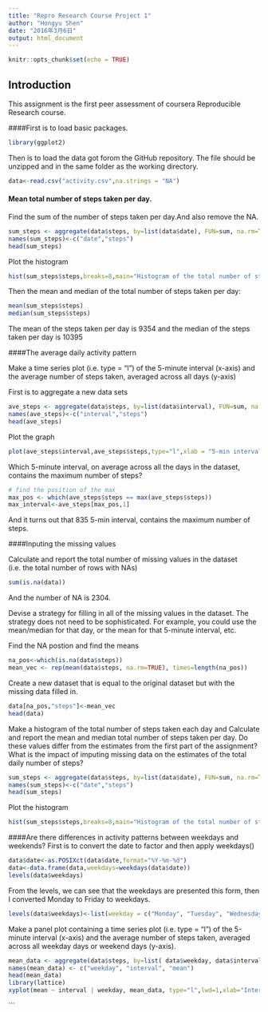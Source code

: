 ---
title: "Repro Research Course Project 1"
author: "Hongyu Shen"
date: "2016年3月6日"
output: html_document
---

```{r setup, include=FALSE}
knitr::opts_chunk$set(echo = TRUE)
```

## Introduction

This assignment is the first peer assessment of coursera Reproducible Research course. 

####First is to load basic packages.

```{r library,echo=TRUE}
library(ggplot2)
```

Then is to load the data got forom the GitHub repository. The file should be unzipped and in the same folder as the working directory.
```{r data, datetime ,echo=TRUE}
data<-read.csv("activity.csv",na.strings = "NA")
```

#### Mean total number of steps taken per day.
Find the sum of the number of steps taken per day.And also remove the NA.
```{r sum_steps,echo=TRUE}
sum_steps <- aggregate(data$steps, by=list(data$date), FUN=sum, na.rm=TRUE)
names(sum_steps)<-c("date","steps")
head(sum_steps)
```
Plot the histogram

```{r hist,echo=TRUE}
hist(sum_steps$steps,breaks=8,main="Histogram of the total number of steps taken per day",xlab = "Number of steps taken per day",ylab = "Frequency",col="red")
```
Then the mean and median of the total number of steps taken per day:

```{r mean and median,echo=TRUE}
mean(sum_steps$steps)
median(sum_steps$steps)
```
The mean of the steps taken per day is 9354 and the median of the steps taken per day is 10395

####The average daily activity pattern

Make a time series plot (i.e. type = "l") of the 5-minute interval (x-axis) and the average number of steps taken, averaged across all days (y-axis)

First is to aggregate a new data sets
```{r ave_steps,echo=TRUE}
ave_steps <- aggregate(data$steps, by=list(data$interval), FUN=sum, na.rm=TRUE)
names(ave_steps)<-c("interval","steps")
head(ave_steps)
```
Plot the graph
```{r plot,echo=TRUE}
plot(ave_steps$interval,ave_steps$steps,type="l",xlab = "5-min interval",ylab="the average number of stepps", main="average daily activity pattern")
```

Which 5-minute interval, on average across all the days in the dataset, contains the maximum number of steps?

```{r max,echo=TRUE}
# find the position of the max
max_pos <- which(ave_steps$steps == max(ave_steps$steps))
max_interval<-ave_steps[max_pos,1]
```
And it turns out that 835 5-min interval, contains the maximum number of steps.

####Inputing the missing values

Calculate and report the total number of missing values in the dataset (i.e. the total number of rows with NAs)
```{r na,echo=TRUE}
sum(is.na(data))
```
And the number of NA is 2304.

Devise a strategy for filling in all of the missing values in the dataset. The strategy does not need to be sophisticated. For example, you could use the mean/median for that day, or the mean for that 5-minute interval, etc.

Find the NA postion and find the means
```{r napos,echo=TRUE}
na_pos<-which(is.na(data$steps))
mean_vec <- rep(mean(data$steps, na.rm=TRUE), times=length(na_pos))
```
Create a new dataset that is equal to the original dataset but with the missing data filled in.

```{r na-data,echo=TRUE}
data[na_pos,"steps"]<-mean_vec
head(data)
```
Make a histogram of the total number of steps taken each day and Calculate and report the mean and median total number of steps taken per day. Do these values differ from the estimates from the first part of the assignment? What is the impact of imputing missing data on the estimates of the total daily number of steps?
```{r sum_2,echo=TRUE}
sum_steps <- aggregate(data$steps, by=list(data$date), FUN=sum, na.rm=TRUE)
names(sum_steps)<-c("date","steps")
head(sum_steps)
```
Plot the histogram

```{r hist2,echo=TRUE}
hist(sum_steps$steps,breaks=8,main="Histogram of the total number of steps taken per day",xlab = "Number of steps taken per day",ylab = "Frequency",col="red")
```
####Are there differences in activity patterns between weekdays and weekends?
First is to convert the date to factor and then apply weekdays()
```{r date2fact,echo=TRUE}
data$date<-as.POSIXct(data$date,format="%Y-%m-%d")
data<-data.frame(data,weekdays=weekdays(data$date))
levels(data$weekdays)
```
From the levels, we can see that the weekdays are presented this form, then I converted Monday to Friday to weekdays.
```{r weekdays,echo=TRUE}
levels(data$weekdays)<-list(weekday = c("Monday", "Tuesday", "Wednesday",  "Thursday", "Friday"),weekend = c("Saturday", "Sunday"))
```
Make a panel plot containing a time series plot (i.e. type = "l") of the 5-minute interval (x-axis) and the average number of steps taken, averaged across all weekday days or weekend days (y-axis).
```{r panel,echo=TRUE}
mean_data <- aggregate(data$steps, by=list( data$weekday, data$interval), mean)
names(mean_data) <- c("weekday", "interval", "mean")
head(mean_data)
library(lattice)
xyplot(mean ~ interval | weekday, mean_data, type="l",lwd=1,xlab="Interval",ylab="Averaged Number of steps",layout=c(1,2))
```
```

